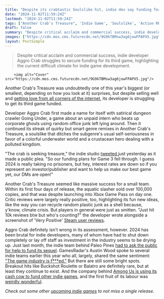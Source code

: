 ```yaml
---
title: "Despite its crabtastic Soulslike hit, indie dev say funding for its 'best game yet' just fizzled: '2024 is really taking no prisoners'"
date: "2024-11-02T11:59:24Z"
lastmod: "2024-11-02T11:59:24Z"
tags: ["Another Crab's Treasure", 'Indie Game', 'Soulslike', 'Action RPG', 'Going Under', 'Dungeon Crawler', 'Xbox Game Pass', 'Steam']
draft: false
summary: "Despite critical acclaim and commercial success, indie developer Aggro Crab struggles to secure funding for its third game, highlighting the current difficult climate for indie game development."
images: ["https://cdn.mos.cms.futurecdn.net/9G9kTBMsw3ag6jowFPAPX5.jpg"]
layout: PostSimple
---
```

> Despite critical acclaim and commercial success, indie developer Aggro Crab struggles to secure funding for its third game, highlighting the current difficult climate for indie game development.


        <img alt="Cover" src="https://cdn.mos.cms.futurecdn.net/9G9kTBMsw3ag6jowFPAPX5.jpg"/>
        
Another Crab's Treasure was undoubtedly one of this year's biggest (or smallest, depending on how you look at it) surprises, but despite selling well and [getting love from all corners of the internet](https://www.gamesradar.com/games/action-rpg/the-greatest-strength-of-this-crab-tastic-soulslike-is-in-the-way-it-differs-from-dark-souls/), its developer is struggling to get its third game funded. 

Developer Aggro Crab first made a name for itself with satirical dungeon crawler Going Under, a game about an unpaid intern who beats up corporate ghouls using random office junk left lying around. Then it continued its streak of quirky but smart genre remixes in Another Crab's Treasure, a soulslike that ditches the subgenre's usual self-seriousness in favor of a colorful underwater world and a crustacean hero dealing with a polluted kingdom.

"The crab is seeking treasure," the indie studio [tweeted ](https://x.com/AggroCrabGames/status/1852380076106760683)just yesterday as it made a public plea. "So our funding plans for Game 3 fell through. I guess 2024 is really taking no prisoners, but hey, interest rates are down so if you represent an investor/publisher and want to help us make our best game yet, our DMs are open!"

Another Crab's Treasure seemed like massive success for a small team. Within its first four days of release, the aquatic slasher sold over 100,000 copies, and that was despite launching into Xbox Game Pass on day one. Critic reviews were largely really positive, too, highlighting its fun new ideas, like the way you can recycle random plastic junk as a shell because, y'know, climate crisis. But players in general were just as smitten. "Just hit 10k reviews btw but who's counting?" the developer wrote alongside a screenshot of 'Very Positive' [Steam user reviews](https://store.steampowered.com/app/1887840/Another_Crabs_Treasure/?curator_clanid=36064034).

Aggro Crab definitely isn't wrong in its assessment, however. 2024 has been brutal for indie developers, many of whom have had to shut down completely or lay off staff as investment in the industry seems to be drying up. Just last month, the indie team behind Paleo Pines [had to ask the public for help to fund its sequel](https://www.gamesradar.com/games/simulation/the-sad-truth-is-the-future-is-uncertain-indie-dev-asks-community-for-help-after-supporting-its-dinosaur-stardew-valley-on-a-shoestring-budget/). GamesRadar's Austin Wood spoke to several indie teams earlier this year who all, largely, shared the same sentiment: ["The game industry is f***ed."](https://www.gamesradar.com/the-game-industry-is-fed-indie-devs-are-dying-off-because-getting-funding-is-a-battlefield-right-now-even-for-critically-acclaimed-veterans/) But there are still some bright spots. Breakout hits like Buckshot Roulette or Balatro are definitely rare, but at least they continue to exist. And the company behind [Among Us is using its cash cow to fund other indie games](https://www.gamesradar.com/games/among-us-made-a-bazillion-dollars-so-its-creators-made-their-own-no-investors-indie-fund-to-help-other-games-including-this-slick-spaceship-roguelike/), and the first fruit of its labour was [weirdly wonderful](https://www.bing.com/search?q=among+us+funding+gamesradar&qs=n&form=QBRE&sp=-1&lq=0&pq=among+us+funding+gamesradar&sc=10-27&sk=&cvid=E704EF09717D4A83B104A6ACD0C60759&ghsh=0&ghacc=0&ghpl=).

*Check out some other *[<u><em>upcoming indie games</em></u>](https://www.gamesradar.com/upcoming-indie-games/)* to not miss a single release.* 
        